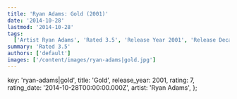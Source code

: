 ```yaml
---
title: 'Ryan Adams: Gold (2001)'
date: '2014-10-28'
lastmod: '2014-10-28'
tags:
  ['Artist Ryan Adams', 'Rated 3.5', 'Release Year 2001', 'Release Decade 2000']
summary: 'Rated 3.5'
authors: ['default']
images: ['/content/images/ryan-adams|gold.jpg']
---
```


  key: 'ryan-adams|gold',
  title: 'Gold',
  release_year: 2001,
  rating: 7,
  rating_date: '2014-10-28T00:00:00.000Z',
  artist: 'Ryan Adams',
};

<MusicRating data={data} />
